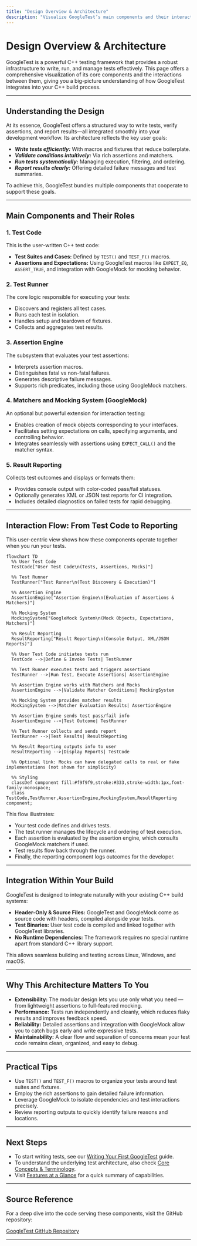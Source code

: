 ```yaml
---
title: "Design Overview & Architecture"
description: "Visualize GoogleTest’s main components and their interactions, including a mermaid diagram showing the flow from test code through matchers/assertions to result reporting. Gain a big-picture view of how the test runner, assertion engine, and optional mocking system integrate within your C++ build."
---
```


# Design Overview & Architecture

GoogleTest is a powerful C++ testing framework that provides a robust infrastructure to write, run, and manage tests effectively. This page offers a comprehensive visualization of its core components and the interactions between them, giving you a big-picture understanding of how GoogleTest integrates into your C++ build process.

---

## Understanding the Design

At its essence, GoogleTest offers a structured way to write tests, verify assertions, and report results—all integrated smoothly into your development workflow. Its architecture reflects the key user goals:

- ***Write tests efficiently:*** With macros and fixtures that reduce boilerplate.
- ***Validate conditions intuitively:*** Via rich assertions and matchers.
- ***Run tests systematically:*** Managing execution, filtering, and ordering.
- ***Report results clearly:*** Offering detailed failure messages and test summaries.

To achieve this, GoogleTest bundles multiple components that cooperate to support these goals.

---

## Main Components and Their Roles

### 1. Test Code

This is the user-written C++ test code:

- **Test Suites and Cases:** Defined by `TEST()` and `TEST_F()` macros.
- **Assertions and Expectations:** Using GoogleTest macros like `EXPECT_EQ`, `ASSERT_TRUE`, and integration with GoogleMock for mocking behavior.

### 2. Test Runner

The core logic responsible for executing your tests:

- Discovers and registers all test cases.
- Runs each test in isolation.
- Handles setup and teardown of fixtures.
- Collects and aggregates test results.

### 3. Assertion Engine

The subsystem that evaluates your test assertions:

- Interprets assertion macros.
- Distinguishes fatal vs non-fatal failures.
- Generates descriptive failure messages.
- Supports rich predicates, including those using GoogleMock matchers.

### 4. Matchers and Mocking System (GoogleMock)

An optional but powerful extension for interaction testing:

- Enables creation of mock objects corresponding to your interfaces.
- Facilitates setting expectations on calls, specifying arguments, and controlling behavior.
- Integrates seamlessly with assertions using `EXPECT_CALL()` and the matcher syntax.

### 5. Result Reporting

Collects test outcomes and displays or formats them:

- Provides console output with color-coded pass/fail statuses.
- Optionally generates XML or JSON test reports for CI integration.
- Includes detailed diagnostics on failed tests for rapid debugging.

---

## Interaction Flow: From Test Code to Reporting

This user-centric view shows how these components operate together when you run your tests.

```mermaid
flowchart TD
  %% User Test Code
  TestCode["User Test Code\n(Tests, Assertions, Mocks)"]

  %% Test Runner
  TestRunner["Test Runner\n(Test Discovery & Execution)"]

  %% Assertion Engine
  AssertionEngine["Assertion Engine\n(Evaluation of Assertions & Matchers)"]

  %% Mocking System
  MockingSystem["GoogleMock System\n(Mock Objects, Expectations, Matchers)"]

  %% Result Reporting
  ResultReporting["Result Reporting\n(Console Output, XML/JSON Reports)"]

  %% User Test Code initiates tests run
  TestCode -->|Define & Invoke Tests| TestRunner

  %% Test Runner executes tests and triggers assertions
  TestRunner -->|Run Test, Execute Assertions| AssertionEngine

  %% Assertion Engine works with Matchers and Mocks
  AssertionEngine -->|Validate Matcher Conditions| MockingSystem

  %% Mocking System provides matcher results
  MockingSystem -->|Matcher Evaluation Results| AssertionEngine

  %% Assertion Engine sends test pass/fail info
  AssertionEngine -->|Test Outcome| TestRunner

  %% Test Runner collects and sends report
  TestRunner -->|Test Results| ResultReporting

  %% Result Reporting outputs info to user
  ResultReporting -->|Display Reports| TestCode

  %% Optional link: Mocks can have delegated calls to real or fake implementations (not shown for simplicity)

  %% Styling
  classDef component fill:#f9f9f9,stroke:#333,stroke-width:1px,font-family:monospace;
  class TestCode,TestRunner,AssertionEngine,MockingSystem,ResultReporting component;
```

This flow illustrates:

- Your test code defines and drives tests.
- The test runner manages the lifecycle and ordering of test execution.
- Each assertion is evaluated by the assertion engine, which consults GoogleMock matchers if used.
- Test results flow back through the runner.
- Finally, the reporting component logs outcomes for the developer.

---

## Integration Within Your Build

GoogleTest is designed to integrate naturally with your existing C++ build systems:

- **Header-Only & Source Files:** GoogleTest and GoogleMock come as source code with headers, compiled alongside your tests.
- **Test Binaries:** User test code is compiled and linked together with GoogleTest libraries.
- **No Runtime Dependencies:** The framework requires no special runtime apart from standard C++ library support.

This allows seamless building and testing across Linux, Windows, and macOS.

---

## Why This Architecture Matters To You

- **Extensibility:** The modular design lets you use only what you need — from lightweight assertions to full-featured mocking.
- **Performance:** Tests run independently and cleanly, which reduces flaky results and improves feedback speed.
- **Reliability:** Detailed assertions and integration with GoogleMock allow you to catch bugs early and write expressive tests.
- **Maintainability:** A clear flow and separation of concerns mean your test code remains clean, organized, and easy to debug.

---

## Practical Tips

- Use `TEST()` and `TEST_F()` macros to organize your tests around test suites and fixtures.
- Employ the rich assertions to gain detailed failure information.
- Leverage GoogleMock to isolate dependencies and test interactions precisely.
- Review reporting outputs to quickly identify failure reasons and locations.

---

## Next Steps

- To start writing tests, see our [Writing Your First GoogleTest](/guides/core-workflows/writing-first-test) guide.
- To understand the underlying test architecture, also check [Core Concepts & Terminology](/overview/architecture-concepts/core-concepts-terminology).
- Visit [Features at a Glance](/overview/architecture-concepts/feature-overview) for a quick summary of capabilities.

---

## Source Reference

For a deep dive into the code serving these components, visit the GitHub repository: 

[GoogleTest GitHub Repository](https://github.com/google/googletest)


---